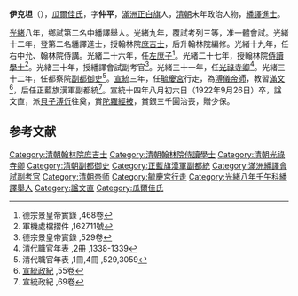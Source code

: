 {{Otheruses|伊克坦|other=同名或類似名的其它條目描述}}
'''伊克坦'''（{{bd|1862年||1922年|9月26日|catIdx=Y伊}}），[[瓜爾佳氏|瓜爾佳氏]]，字'''仲平'''，[[滿洲|滿洲]][[正白旗|正白旗]]人，[[清朝|清朝]]末年政治人物，[[繙譯進士|繙譯進士]]。

[[光緒|光緒]]八年，鄉試第二名中繙譯舉人。光緒九年，覆試考列三等，准一體會試。光緒十二年，登第二名繙譯進士，授翰林院[[庶吉士|庶吉士]]，后升翰林院編修。光緒十九年，任右中允、翰林院侍講。光緒二十六年，任[[左庶子|左庶子]]<ref>德宗景皇帝實錄 ,468卷</ref>。光緒二十七年，授翰林院[[侍讀學士|侍讀學士]]<ref>軍機處檔摺件 ,162711號</ref>。光緒三十年，授繙譯會試副考官<ref>德宗景皇帝實錄 ,529卷</ref>。光緒三十一年，任[[光祿寺卿|光祿寺卿]]<ref>清代職官年表 ,2冊 ,1338-1339</ref>。光緒三十二年，任都察院[[副都御史|副都御史]]<ref>清代職官年表 ,1冊,4冊 ,529,3059</ref>。[[宣統|宣統]]三年，任[[毓慶宮|毓慶宮]]行走，為[[溥儀|溥儀]][[帝師|帝師]]，教習[[滿文|滿文]]<ref>[[宣統政紀|宣統政紀]] ,55卷</ref>，后任正藍旗漢軍副都統<ref>宣統政紀 ,69卷</ref>。宣統十四年八月初六日（1922年9月26日）卒，諡文直，派[[貝子|貝子]][[孚郡王|溥伒]]往奠，賞[[陀羅經被|陀羅經被]]，賞銀三千圓治喪，贈少保。

==参考文献==
{{reflist|2}}
{{光緒十二年丙戌科繙譯進士金榜}}
[[Category:清朝翰林院庶吉士|Category:清朝翰林院庶吉士]]
[[Category:清朝翰林院侍讀學士|Category:清朝翰林院侍讀學士]]
[[Category:清朝光祿寺卿|Category:清朝光祿寺卿]]
[[Category:清朝副都御史|Category:清朝副都御史]]
[[Category:正藍旗漢軍副都統|Category:正藍旗漢軍副都統]]
[[Category:滿洲繙譯會試副考官|Category:滿洲繙譯會試副考官]]
[[Category:清朝帝师|Category:清朝帝师]]
[[Category:毓慶宮行走|Category:毓慶宮行走]]
[[Category:光緒八年壬午科繙譯舉人|Category:光緒八年壬午科繙譯舉人]]
[[Category:諡文直|Category:諡文直]]
[[Category:瓜爾佳氏|Category:瓜爾佳氏]]